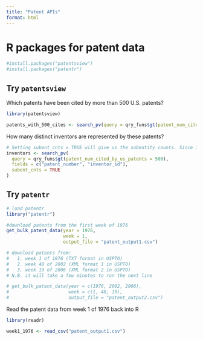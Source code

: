 ```yaml
---
title: "Patent APIs"
format: html
---
```


# R packages for patent data

```r
#install.packages("patentsview")
#install.packages("patentr")
```

## Try `patentsview`

Which patents have been cited by more than 500 U.S. patents?

```r
library(patentsview)

patents_with_500_cites <- search_pv(query = qry_funs$gt(patent_num_cited_by_us_patents = 500))
```

How many distinct inventors are represented by these patents? 

```r
# Setting subent_cnts = TRUE will give us the subentity counts. Since inventors are subentities for the patents endpoint, this means we will get their counts.
inventors <- search_pv(
  query = qry_funs$gt(patent_num_cited_by_us_patents = 500),
  fields = c("patent_number", "inventor_id"), 
  subent_cnts = TRUE
)
```

## Try `patentr`


```r
# load patentr
library("patentr")

#download patents from the first week of 1976
get_bulk_patent_data(year = 1976,
                     week = 1,
                     output_file = "patent_output1.csv")

# download patents from:
#   1. week 1 of 1976 (TXT format in USPTO)
#   2. week 48 of 2002 (XML format 1 in USPTO)
#   3. week 19 of 2006 (XML format 2 in USPTO)
# N.B. it will take a few minutes to run the next line

# get_bulk_patent_data(year = c(1976, 2002, 2006),
#                      week = c(1, 48, 19),
#                      output_file = "patent_output2.csv")
```
Read the patent data from week 1 of 1976 back into R

```r
library(readr)

week1_1976 <- read_csv("patent_output1.csv")
```

